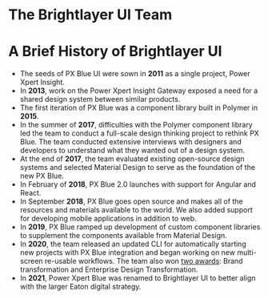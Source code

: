 
<!-- KEYWORDS: about history team member recruit job career -->

# The Brightlayer UI Team

<MaintainersCards />
<Divider />

# A Brief History of Brightlayer UI

-   The seeds of PX Blue UI were sown in **2011** as a single project, Power Xpert Insight.
-   In **2013**, work on the Power Xpert Insight Gateway exposed a need for a shared design system between similar products.
-   The first iteration of PX Blue was a component library built in Polymer in **2015**.
-   In the summer of **2017**, difficulties with the Polymer component library led the team to conduct a full-scale design thinking project to rethink PX Blue. The team conducted extensive interviews with designers and developers to understand what they wanted out of a design system.
-   At the end of **2017**, the team evaluated existing open-source design systems and selected Material Design to serve as the foundation of the new PX Blue.
-   In February of **2018**, PX Blue 2.0 launches with support for Angular and React.
-   In September **2018**, PX Blue goes open source and makes all of the resources and materials available to the world. We also added support for developing mobile applications in addition to web.
-   In **2019**, PX Blue ramped up development of custom component libraries to supplement the components available from Material Design.
-   In **2020**, the team released an updated CLI for automatically starting new projects with PX Blue integration and began working on new multi-screen re-usable workflows. The team also won [two awards](https://www.designinnovationglobal.com/design-thinking/articles/di-global-awards-winners): Brand transformation and Enterprise Design Transformation.
-   In **2021**, Power Xpert Blue was renamed to Brightlayer UI to better align with the larger Eaton digital strategy.
